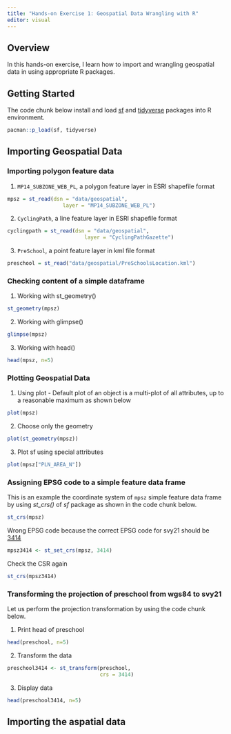 ```yaml
---
title: "Hands-on Exercise 1: Geospatial Data Wrangling with R"
editor: visual
---
```


## Overview

In this hands-on exercise, I learn how to import and wrangling geospatial data in using appropriate R packages.

## Getting Started

The code chunk below install and load [sf](https://r-spatial.github.io/sf/) and [tidyverse](https://www.tidyverse.org/) packages into R environment.

```r
pacman::p_load(sf, tidyverse)
```

## Importing Geospatial Data

### Importing polygon feature data

1.  `MP14_SUBZONE_WEB_PL`, a polygon feature layer in ESRI shapefile format

```r
mpsz = st_read(dsn = "data/geospatial", 
                  layer = "MP14_SUBZONE_WEB_PL")
```

2.  `CyclingPath`, a line feature layer in ESRI shapefile format

```r
cyclingpath = st_read(dsn = "data/geospatial", 
                         layer = "CyclingPathGazette")
```

3.  `PreSchool`, a point feature layer in kml file format

```r
preschool = st_read("data/geospatial/PreSchoolsLocation.kml")
```

### Checking content of a simple dataframe

1.  Working with st_geometry()

```r
st_geometry(mpsz)
```

2.  Working with glimpse()

```r
glimpse(mpsz)
```

3.  Working with head()

```r
head(mpsz, n=5) 
```

### Plotting Geospatial Data

1.  Using plot - Default plot of an object is a multi-plot of all attributes, up to a reasonable maximum as shown below

```r
plot(mpsz)
```

2.  Choose only the geometry

```r
plot(st_geometry(mpsz))
```

3.  Plot sf using special attributes

```r
plot(mpsz["PLN_AREA_N"])
```

### Assigning EPSG code to a simple feature data frame

This is an example the coordinate system of `mpsz` simple feature data frame by using *st_crs()* of *sf* package as shown in the code chunk below.

```r
st_crs(mpsz)
```

Wrong EPSG code because the correct EPSG code for svy21 should be [3414](https://epsg.io/3414)

```r
mpsz3414 <- st_set_crs(mpsz, 3414)
```

Check the CSR again

```r
st_crs(mpsz3414)
```

### Transforming the projection of preschool from wgs84 to svy21

Let us perform the projection transformation by using the code chunk below.

1.  Print head of preschool

```r
head(preschool, n=5)
```

2.  Transform the data

```r
preschool3414 <- st_transform(preschool, 
                              crs = 3414)
```

3.  Display data

```r
head(preschool3414, n=5)
```

## Importing the aspatial data
